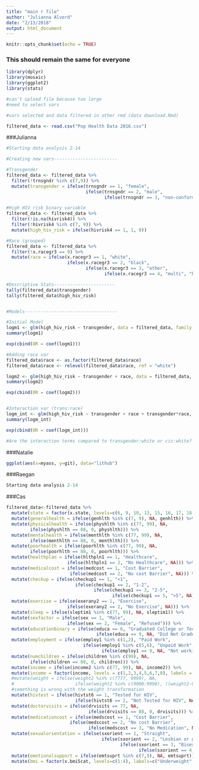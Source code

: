 ```yaml
---
title: "main r file"
author: "Julianna Alvord"
date: "2/13/2018"
output: html_document
---
```


```r
knitr::opts_chunk$set(echo = TRUE)
```

### This should remain the same for everyone
```r
library(dplyr)
library(mosaic)
library(ggplot2)
library(stats)

#can't upload file because too large
#need to select vars

#vars selected and data filtered in other rmd (data download.Rmd)

filtered_data <- read.csv("Pop Health Data 2016.csv")
```

###Julianna
```r
#Starting data analysis 2-14

#Creating new vars------------------------

#Transgender
filtered_data <- filtered_data %>%
  filter(!trnsgndr %in% c(7,9)) %>%
  mutate(transgender = ifelse(trnsgndr == 1, "female", 
                              ifelse(trnsgndr == 2, "male", 
                                     ifelse(trnsgndr == 3, "non-conforming", "Cis"))))

#High HIV risk binary variable 
filtered_data <- filtered_data %>%
  filter(!is.na(hivrisk4)) %>%
  filter(!hivrisk4 %in% c(7, 9)) %>%
  mutate(high_hiv_risk = ifelse(hivrisk4 == 1, 1, 0))

#Race (grouped) 
filtered_data <- filtered_data %>%
  filter(!x.racegr3 == 9) %>%
  mutate(race = ifelse(x.racegr3 == 1, "white", 
                       ifelse(x.racegr3 == 2, "black", 
                              ifelse(x.racegr3 == 3, "other", 
                                     ifelse(x.racegr3 == 4, "multi", "hispanic")))))

#Descriptive Stats-----------------------
tally(filtered_data$transgender)
tally(filtered_data$high_hiv_risk)


#Models-----------------------------------

#Initial Model
logm1 <- glm(high_hiv_risk ~ transgender, data = filtered_data, family = binomial)
summary(logm1)

exp(cbind(OR = coef(logm1)))

#Adding race var
filtered_data$race <- as.factor(filtered_data$race)
filtered_data$race <- relevel(filtered_data$race, ref = "white")

logm2 <- glm(high_hiv_risk ~ transgender + race, data = filtered_data, family = binomial)
summary(logm2)

exp(cbind(OR = coef(logm2)))


#Interaction var (trans:race) 
logm_int <- glm(high_hiv_risk ~ transgender + race + transgender*race, data = filtered_data, family = binomial)
summary(logm_int)

exp(cbind(OR = coef(logm_int)))

#Are the interaction terms compared to transgender:white or cis:white?
```

###Natalie
```r
ggplot(aes(x=myass, y=git), data="lithub")
```

###Raegan
```r
Starting data analysis 2-14
```

###Cas
```r
filtered_data<-filtered_data %>%
  mutate(state = factor(x.state, levels=c(6, 9, 10, 13, 15, 16, 17, 18, 19, 21, 22, 25, 27, 28, 29, 32, 36, 39, 42, 44, 48, 50, 51, 53, 55, 66), labels=c("California", "Connecticut", "Delaware", "Georgia", "Hawaii", "Idaho", "Illinois", "Indiana", "Iowa", "Kentucky", "Louisiana", "Massachusetts", "Minnesota", "Mississippi", "Missouri", "Nevada", "New York", "Ohio", "Pennsylvania", "Rhode Island", "Texas", "Vermont", "Virginia", "Washington", "Wisconsin", "Guam"))) %>%
  mutate(generalhealth = ifelse(genhlth %in% c(7, 9), NA, genhlth)) %>%
  mutate(physicalhealth = ifelse(physhlth %in% c(77, 99), NA,
         ifelse(physhlth == 88, 0, physhlth))) %>%
  mutate(mentalhealth = ifelse(menthlth %in% c(77, 99), NA,
         ifelse(menthlth == 88, 0, menthlth))) %>%
  mutate(poorhealth = ifelse(poorhlth %in% c(77, 99), NA,
         ifelse(poorhlth == 88, 0, poorhlth))) %>%
  mutate(healthplan = ifelse(hlthpln1 == 1, "Healthcare", 
                       ifelse(hlthpln1 == 2, "No Healthcare", NA))) %>%
  mutate(medicalcost = ifelse(medcost == 1, "Cost Barrier", 
                        ifelse(medcost == 2, "No cost Barrier", NA))) %>%
  mutate(checkup = ifelse(checkup1 == 1, "<1", 
                          ifelse(checkup1 == 2, "1-2", 
                                 ifelse(checkup1 == 3, "2-5",
                                        ifelse(checkup1 == 5, ">5", NA))))) %>%
  mutate(exercise = ifelse(exerany2 == 1, "Exercise", 
                       ifelse(exerany2 == 2, "No Exercise", NA))) %>%
  mutate(sleep = ifelse(sleptim1 %in% c(77, 99), NA, sleptim1)) %>%
  mutate(sexfactor = ifelse(sex == 1, "Male", 
                       ifelse(sex == 2, "Female", "Refused"))) %>%
  mutate(educationbinary = ifelse(educa == 6, "Graduated College or Technical School", 
                                  ifelse(educa == 9, NA, "Did Not Graduate College or Technical School"))) %>%
  mutate(employment = ifelse(employ1 %in% c(1,2), "Paid Work", 
                             ifelse(employ1 %in% c(5,6), "Unpaid Work",
                                    ifelse(employ1 == 9, NA, "Not working")))) %>%
  mutate(numchildren = ifelse(children %in% c(99), NA,
         ifelse(children == 88, 0, children))) %>%
  mutate(income = ifelse(income2 %in% c(77, 99), NA, income2)) %>%
  mutate(income = factor(income, levels = c(1,2,3,4,5,6,7,8), labels = c("<10k", "10k-15k", "15k-20k", "20k-25k", "25k-35k", "35k-50k", "50k-75k", ">75k"))) %>%
  #mutate(weight = ifelse(weight2 %in% c(7777, 9999), NA,
  #                       ifelse(weight2 %in% c(9000:9998), ((weight2-9000)*2.20462), weight2)))
  #something is wrong with the weight transformation
  mutate(hivtest = ifelse(hivtst6 == 1, "Tested for HIV", 
                          ifelse(hivtst6 == 2, "Not Tested for HIV", NA))) %>%
  mutate(doctorvisits = ifelse(drvisits == 77, NA, 
                               ifelse(drvisits == 88, 0, drvisits))) %>%
  mutate(medicationcost = ifelse(medscost == 1, "Cost Barrier", 
                        ifelse(medscost == 2, "No cost Barrier",
                               ifelse(medscost == 3, "No Medication", NA)))) %>%
  mutate(sexualorientation = ifelse(sxorient == 1, "Straight",
                                    ifelse(sxorient == 2, "Lesbian or gay", 
                                           ifelse(sxorient == 3, "Bisexual", 
                                                  ifelse(sxorient == 4, "Other", NA))))) %>%
  mutate(emotionalsupport = ifelse(emtsuprt %in% c(7,9), NA, emtsuprt)) %>%
  mutate(bmi = factor(x.bmi5cat, levels=c(1:4), labels=c("Underweight", "Normal Weight", "Overweight", "Obese")))
```




